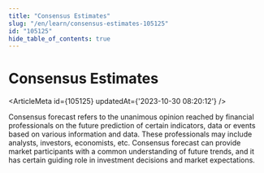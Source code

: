 ```yaml
---
title: "Consensus Estimates"
slug: "/en/learn/consensus-estimates-105125"
id: "105125"
hide_table_of_contents: true
---
```



# Consensus Estimates

<ArticleMeta id={105125} updatedAt={'2023-10-30 08:20:12'} />
<div className='border-solid border-b border-t-0 my-4 border-[var(--ifm-color-gray-300)]' />

Consensus forecast refers to the unanimous opinion reached by financial professionals on the future prediction of certain indicators, data or events based on various information and data. These professionals may include analysts, investors, economists, etc. Consensus forecast can provide market participants with a common understanding of future trends, and it has certain guiding role in investment decisions and market expectations.
